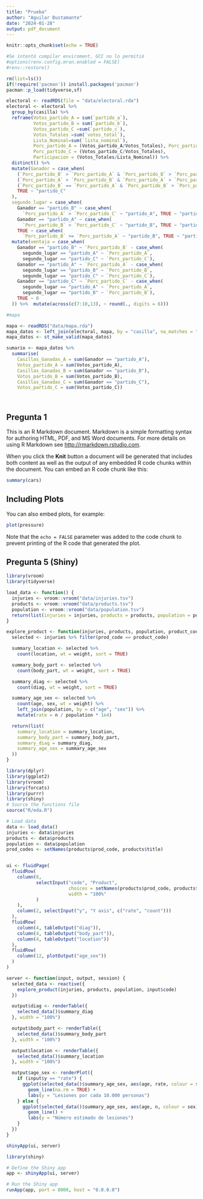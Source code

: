 ```yaml
---
title: "Prueba"
author: "Aguilar Bustamante"
date: "2024-01-28"
output: pdf_document
---
```


```r
knitr::opts_chunk$set(echo = TRUE)

#Se intentó compilar enviroment, GCC no lo permitió
#options(renv.config.mran.enabled = FALSE)
#renv::restore()

rm(list=ls())
if(!require('pacman')) install.packages('pacman')
pacman::p_load(tidyverse,sf)

electoral <- readRDS(file = "data/electoral.rda")
electoral <- electoral %>% 
  group_by(casilla) %>% 
  reframe(Votos_partido_A = sum(`partido_a`),
          Votos_partido_B = sum(`partido_b`),
          Votos_partido_C =sum(`partido_c`),
          Votos_Totales =sum(`votos_total`), 
          Lista_Nominal=sum(`lista_nominal`),
          Porc_partido_A = (Votos_partido_A/Votos_Totales), Porc_partido_B = (Votos_partido_B/Votos_Totales),
          Porc_partido_C = (Votos_partido_C/Votos_Totales), 
          Participacion = (Votos_Totales/Lista_Nominal)) %>% 
  distinct() %>% 
  mutate(Ganador = case_when(
    (`Porc_partido_B` > `Porc_partido_A` & `Porc_partido_B` > `Porc_partido_C`) ~ "partido_B",
    (`Porc_partido_A` > `Porc_partido_B` & `Porc_partido_A` > `Porc_partido_C`) ~ "partido_A",
    (`Porc_partido_B` == `Porc_partido_A` & `Porc_partido_B` > `Porc_partido_C`) ~ "Empate",
    TRUE ~ "partido_C"
  ), 
  segundo_lugar = case_when(
    Ganador == "partido_B" ~ case_when(
      `Porc_partido_A` > `Porc_partido_C` ~ "partido_A", TRUE ~ "partido_C"),
    Ganador == "partido_A" ~ case_when(
      `Porc_partido_B` > `Porc_partido_C` ~ "partido_B", TRUE ~ "partido_C"),
    TRUE ~ case_when(
      `Porc_partido_B` >= `Porc_partido_A` ~ "partido_B", TRUE ~ "partido_A"))) %>% 
  mutate(ventaja = case_when(
    Ganador == "partido_B" ~ `Porc_partido_B` - case_when(
      segundo_lugar == "partido_A" ~ `Porc_partido_A`,
      segundo_lugar == "partido_C" ~ `Porc_partido_C`),
    Ganador == "partido_A" ~ `Porc_partido_A` - case_when(
      segundo_lugar == "partido_B" ~ `Porc_partido_B`,
      segundo_lugar == "partido_C" ~ `Porc_partido_C`),
    Ganador == "partido_C" ~ `Porc_partido_C` - case_when(
      segundo_lugar == "partido_A" ~ `Porc_partido_A`,
      segundo_lugar == "partido_B" ~ `Porc_partido_B`),
    TRUE ~ 0 
  )) %>%  mutate(across(c(7:10,13), ~ round(., digits = 6)))

#mapa

mapa <- readRDS("data/mapa.rda")
mapa_datos <- left_join(electoral, mapa, by = "casilla", na_matches = "na")
mapa_datos <- st_make_valid(mapa_datos)

sumario <- mapa_datos %>% 
  summarise(
    Casillas_Ganadas_A = sum(Ganador == "partido_A"),
    Votos_partido_A = sum(Votos_partido_A),
    Casillas_Ganadas_B = sum(Ganador == "partido_B"),
    Votos_partido_B = sum(Votos_partido_B),
    Casillas_Ganadas_C = sum(Ganador == "partido_C"),
    Votos_partido_C = sum(Votos_partido_C))




```

## Pregunta 1

This is an R Markdown document. Markdown is a simple formatting syntax for authoring HTML, PDF, and MS Word documents. For more details on using R Markdown see <http://rmarkdown.rstudio.com>.

When you click the **Knit** button a document will be generated that includes both content as well as the output of any embedded R code chunks within the document. You can embed an R code chunk like this:

```r
summary(cars)
```

## Including Plots

You can also embed plots, for example:

```r
plot(pressure)
```

Note that the `echo = FALSE` parameter was added to the code chunk to prevent printing of the R code that generated the plot.

## Pregunta 5 (Shiny)

```r
library(vroom)
library(tidyverse)

load_data <- function() {
  injuries <- vroom::vroom("data/injuries.tsv")
  products <- vroom::vroom("data/products.tsv")
  population <- vroom::vroom("data/population.tsv")
  return(list(injuries = injuries, products = products, population = population))
}

explore_product <- function(injuries, products, population, product_code) {
  selected <- injuries %>% filter(prod_code == product_code)

  summary_location <- selected %>%
    count(location, wt = weight, sort = TRUE)

  summary_body_part <- selected %>%
    count(body_part, wt = weight, sort = TRUE)

  summary_diag <- selected %>%
    count(diag, wt = weight, sort = TRUE)

  summary_age_sex <- selected %>%
    count(age, sex, wt = weight) %>%
    left_join(population, by = c("age", "sex")) %>%
    mutate(rate = n / population * 1e4)

  return(list(
    summary_location = summary_location,
    summary_body_part = summary_body_part,
    summary_diag = summary_diag,
    summary_age_sex = summary_age_sex
  ))
}

```

```r

library(dplyr)
library(ggplot2)
library(vroom)
library(forcats)
library(purrr)
library(shiny)
# Source the functions file
source("R/eda.R")

# Load data
data <- load_data()
injuries <- data$injuries
products <- data$products
population <- data$population
prod_codes <- setNames(products$prod_code, products$title)


ui <- fluidPage(
  fluidRow(
    column(8,
           selectInput("code", "Product",
                       choices = setNames(products$prod_code, products$title),
                       width = "100%"
           )
    ),
    column(2, selectInput("y", "Y axis", c("rate", "count")))
  ),
  fluidRow(
    column(4, tableOutput("diag")),
    column(4, tableOutput("body_part")),
    column(4, tableOutput("location"))
  ),
  fluidRow(
    column(12, plotOutput("age_sex"))
  )
)

server <- function(input, output, session) {
  selected_data <- reactive({
    explore_product(injuries, products, population, input$code)
  })

  output$diag <- renderTable({
    selected_data()$summary_diag
  }, width = "100%")

  output$body_part <- renderTable({
    selected_data()$summary_body_part
  }, width = "100%")

  output$location <- renderTable({
    selected_data()$summary_location
  }, width = "100%")

  output$age_sex <- renderPlot({
    if (input$y == "rate") {
      ggplot(selected_data()$summary_age_sex, aes(age, rate, colour = sex)) +
        geom_line(na.rm = TRUE) +
        labs(y = "Lesiones por cada 10.000 personas")
    } else {
      ggplot(selected_data()$summary_age_sex, aes(age, n, colour = sex)) +
        geom_line() +
        labs(y = "Número estimado de lesiones")
    }
  })
}

shinyApp(ui, server)

```

```r
library(shiny)

# Define the Shiny app
app <- shinyApp(ui, server)

# Run the Shiny app
runApp(app, port = 8000, host = "0.0.0.0")
```
